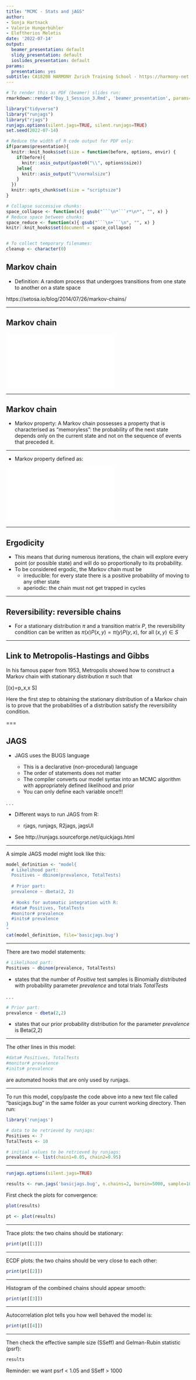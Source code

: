 ```yaml
---
title: "MCMC - Stats and jAGS"
author:
- Sonja Hartnack
- Valerie Hungerbühler
- Eleftherios Meletis
date: '2022-07-14'
output:
  beamer_presentation: default
  slidy_presentation: default
  ioslides_presentation: default
params:
  presentation: yes
subtitle: CA18208 HARMONY Zurich Training School - https://harmony-net.eu/
---
```


```r
# To render this as PDF (beamer) slides run:
rmarkdown::render('Day_1_Session_3.Rmd', 'beamer_presentation', params=list(presentation=TRUE))
```

```r
library("tidyverse")
library("runjags")
library("rjags")
runjags.options(silent.jags=TRUE, silent.runjags=TRUE)
set.seed(2022-07-14)

# Reduce the width of R code output for PDF only:
if(params$presentation){
  knitr::knit_hooks$set(size = function(before, options, envir) {
    if(before){
      knitr::asis_output(paste0("\\", options$size))
    }else{
      knitr::asis_output("\\normalsize")
    }
  })
  knitr::opts_chunk$set(size = "scriptsize")
}

# Collapse successive chunks:
space_collapse <- function(x){ gsub("```\n*```r*\n*", "", x) }
# Reduce space between chunks:
space_reduce <- function(x){ gsub("```\n+```\n", "", x) }
knitr::knit_hooks$set(document = space_collapse)


# To collect temporary filenames:
cleanup <- character(0)
```


## Markov chain
- Definition: A random process that undergoes transitions from one state to another on a state space

https://setosa.io/blog/2014/07/26/markov-chains/

---

## Markov chain

![](figs/markov.pdf)

---

## Markov chain

- Markov property: A Markov chain possesses a property that is characterised as
"memoryless": the probability of the next state depends only on
the current state and not on the sequence of events that preceded
it.

---

- Markov property defined as:

![](figs/mcprop.pdf)

---

## Ergodicity

- This means that during numerous iterations, the chain will explore every point (or possible state) and will do so proportionally to its probability.
- To be considered ergodic, the Markov chain must be
    - irreducible: for every state there is a positive probability of moving to any other state
    - aperiodic: the chain must not get trapped in cycles

---

## Reversibility: reversible chains
- For a stationary distribution $\pi$ and a transition matrix $P$, the reversibility condition can be written as
$\pi(x)P(x,y) = \pi(y)P(y,x)$, for all $(x,y) \in S$

---

## Link to Metropolis-Hastings and Gibbs

In his famous paper from 1953, Metropolis showed how to construct a Markov chain with stationary distribution $\pi$ such that

\[\pi(x)=p_x,x \in S\]

Here the first step to obtaining the stationary distribution of a Markov chain is to prove that the probabilities of a distribution satisfy the reversibility condition.

===

## JAGS

- JAGS uses the BUGS language

  * This is a declarative (non-procedural) language
  * The order of statements does not matter
  * The compiler converts our model syntax into an MCMC algorithm with appropriately defined likelihood and prior
  * You can only define each variable once!!!

. . .

- Different ways to run JAGS from R:

  - rjags, runjags, R2jags, jagsUI

- See http://runjags.sourceforge.net/quickjags.html

---

A simple JAGS model might look like this:

```r
model_definition <- "model{
  # Likelihood part:
  Positives ~ dbinom(prevalence, TotalTests)
  
  # Prior part:
  prevalence ~ dbeta(2, 2)
  
  # Hooks for automatic integration with R:
  #data# Positives, TotalTests
  #monitor# prevalence
  #inits# prevalence
}
"
cat(model_definition, file='basicjags.bug')
```


---

There are two model statements:

```r
# Likelihood part:
Positives ~ dbinom(prevalence, TotalTests)
```

- states that the number of $Positive$ test samples is Binomially distributed with probability parameter $prevalence$ and total trials $TotalTests$

. . .

```r
# Prior part:
prevalence ~ dbeta(2,2)
```

- states that our prior probability distribution for the parameter $prevalence$ is Beta(2,2)



---

The other lines in this model:

```r
#data# Positives, TotalTests
#monitor# prevalence
#inits# prevalence
```

are automated hooks that are only used by runjags.

---

To run this model, copy/paste the code above into a new text file called "basicjags.bug" in the same folder as your current working directory.  Then run:

```r
library('runjags')

# data to be retrieved by runjags:
Positives <- 7
TotalTests <- 10

# initial values to be retrieved by runjags:
prevalence <- list(chain1=0.05, chain2=0.95)
```

---

```r
runjags.options(silent.jags=TRUE)
```



```r
results <- run.jags('basicjags.bug', n.chains=2, burnin=5000, sample=10000)
```


First check the plots for convergence:

```r
plot(results)
```

```r
pt <- plot(results)
```

---

Trace plots: the two chains should be stationary:

```r
print(pt[[1]])
```

---

ECDF plots: the two chains should be very close to each other:

```r
print(pt[[2]])
```

---

Histogram of the combined chains should appear smooth:

```r
print(pt[[3]])
```

---

Autocorrelation plot tells you how well behaved the model is:

```r
print(pt[[4]])
```

---

Then check the effective sample size (SSeff) and Gelman-Rubin statistic (psrf):

```r
results
```


Reminder:  we want psrf < 1.05 and SSeff > 1000

